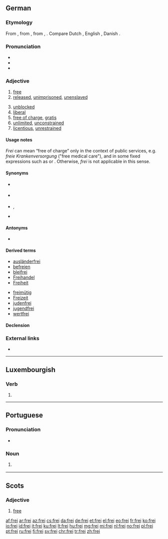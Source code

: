 {{also|Frei|-frei|freí}}
==German==

===Etymology===
From {{etyl|goh|de}} {{m|goh|frī}}, from {{etyl|gem-pro|de}} {{m|gem-pro|*frijaz}}, from {{etyl|ine-pro|de}} {{m|ine-pro|*prei-||to be fond of}}, {{m|ine-pro|*prey-}}. Compare Dutch {{m|nl|vrij}}, English {{m|en|free}}, Danish {{m|da|fri}}.

===Pronunciation===
* {{IPA|lang=de|[fʁaɪ̯]}}
* {{audio|De-frei.ogg|Audio|lang=de}}
* {{rhymes|aɪ̯|lang=de}}

===Adjective===
{{de-adj|er|sten|sup2=freiesten}}

# [[free]]
# [[released]], [[unimprisoned]], [[unenslaved]]
#: {{ux|de|Stadtluft macht '''frei'''.|City air makes one '''free'''.}}
# [[unblocked]]
# [[liberal]]
# [[free of charge]], [[gratis]] {{qualifier|see usage notes}}
# [[unlimited]], [[unconstrained]]
# [[licentious]], [[unrestrained]]

====Usage notes====
''Frei'' can mean “free of charge” only in the context of public services, e.g. ''freie Krankenversorgung'' ("free medical care"), and in some fixed expressions such as {{m|de|Freibier||free beer}} or {{m|de|freie Kost und Logis||free board and lodge}}. Otherwise, ''frei'' is not applicable in this sense.

====Synonyms====
* {{sense|unbound}} {{l|de|ungebunden}}
* {{sense|unconstrained}} {{l|de|ungezwungen}}
* {{sense|liberal}} {{l|de|liberal}}, {{l|de|freiheitlich}}
* {{sense|free of charge}} {{l|de|kostenlos}}

====Antonyms====
* {{l|de|unfrei}}

====Derived terms====
{{der-top}}
* [[ausländerfrei]]
* [[befreien]]
* [[bleifrei]]
* [[Freihandel]]
* [[Freiheit]]
{{der-mid}}
* [[freimütig]]
* [[Freizeit]]
* [[judenfrei]]
* [[jugendfrei]]
* [[wertfrei]]
{{der-bottom}}

====Declension====
{{de-decl-adj|frei|freier|freist|sup2=freiest}}

===External links===
* {{R:Duden}}

----

==Luxembourgish==

===Verb===
{{head|lb|verb form}}

# {{inflection of|freien||2|s|imp|lang=lb}}

----

==Portuguese==

===Pronunciation===
* {{a|Portugal}} {{IPA|/ˈfɾɐj/|/ˈfɾej/|lang=pt}}

===Noun===
{{pt-noun|m|freis}}

# {{alternative form of|freire|lang=pt}}
#: {{ux|pt|'''Frei''' Luís de Sousa|translation='''Brother''' Luís de Sousa.}}

----

==Scots==

===Adjective===
{{sco-adj|freier|freiist}}

# {{label|sco|South Scots|archaic}} [[free]]

[[af:frei]]
[[ar:frei]]
[[az:frei]]
[[cs:frei]]
[[da:frei]]
[[de:frei]]
[[et:frei]]
[[el:frei]]
[[eo:frei]]
[[fr:frei]]
[[ko:frei]]
[[io:frei]]
[[id:frei]]
[[it:frei]]
[[ku:frei]]
[[lt:frei]]
[[hu:frei]]
[[mg:frei]]
[[mi:frei]]
[[nl:frei]]
[[no:frei]]
[[pl:frei]]
[[pt:frei]]
[[ru:frei]]
[[fi:frei]]
[[sv:frei]]
[[chr:frei]]
[[tr:frei]]
[[zh:frei]]